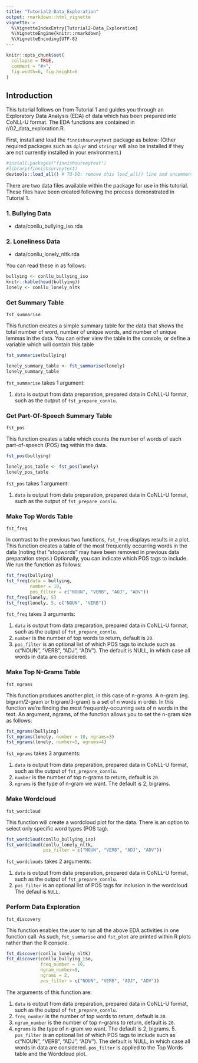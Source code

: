 ```yaml
---
title: "Tutorial2-Data_Exploration"
output: rmarkdown::html_vignette
vignette: >
  %\VignetteIndexEntry{Tutorial2-Data_Exploration}
  %\VignetteEngine{knitr::rmarkdown}
  %\VignetteEncoding{UTF-8}
---
```


```r
knitr::opts_chunk$set(
  collapse = TRUE,
  comment = "#>", 
  fig.width=6, fig.height=6
)
```

## Introduction
This tutorial follows on from Tutorial 1 and guides you through an Exploratory Data Analysis (EDA) of data which has been prepared into CoNLL-U format. The EDA functions are contained in r/02_data_exploration.R.


First, install and load the `finnishsurveytext` package as below:
(Other required packages such as `dplyr` and `stringr` will also be installed if they are not currently installed in your environment.)

```r
#install.packages("finnishsurveytext")
#library(finnishsurveytext)
devtools::load_all() # TO-DO: remove this load_all() line and uncomment the library() line. 
```

There are two data files available within the package for use in this tutorial. These files have been created following the process demonstrated in Tutorial 1. 

### 1. Bullying Data
* data/conllu_bullying_iso.rda

### 2. Loneliness Data
* data/conllu_lonely_nltk.rda

You can read these in as follows: 

```r
bullying <- conllu_bullying_iso
knitr::kable(head(bullying))
lonely <- conllu_lonely_nltk
```

### Get Summary Table
`fst_summarise`

This function creates a simple summary table for the data that shows the total number of word, number of unique words, and number of unique lemmas in the data. You can either view the table in the console, or define a variable which will contain this table

```r
fst_summarise(bullying)

lonely_summary_table <- fst_summarise(lonely)
lonely_summary_table
```

`fst_summarise` takes 1 argument: 

1. `data` is output from data preparation, prepared data in CoNLL-U format, such as the output of `fst_prepare_connlu`. 


### Get Part-Of-Speech Summary Table 
`fst_pos`

This function creates a table which counts the number of words of each part-of-speech (POS) tag within the data.

```r
fst_pos(bullying)

lonely_pos_table <- fst_pos(lonely)
lonely_pos_table
```

`fst_pos` takes 1 argument: 

1. `data` is output from data preparation, prepared data in CoNLL-U format, such as the output of `fst_prepare_connlu`. 

### Make Top Words Table
`fst_freq`

In contrast to the previous two functions, `fst_freq` displays results in a plot. This function creates a table of the most frequently occurring words in the data (noting that "stopwords" may have been removed in previous data preparation steps.) Optionally, you can indicate which POS tags to include. We run the function as follows: 

```r
fst_freq(bullying)
fst_freq(data = bullying, 
         number = 10, 
         pos_filter = c("NOUN", "VERB", "ADJ", "ADV"))
fst_freq(lonely, 5)
fst_freq(lonely, 5, c("NOUN", "VERB"))
```

`fst_freq` takes 3 arguments: 

1. `data` is output from data preparation, prepared data in CoNLL-U format, such as the output of `fst_prepare_connlu`. 
2. `number` is the number of top words to return, default is `20`.
3. `pos_filter` is an optional list of which POS tags to include such as c("NOUN", "VERB", "ADJ", "ADV"). The default is NULL, in which case all words in data are considered. 

### Make Top N-Grams Table
`fst_ngrams`

This function produces another plot, in this case of n-grams. A n-gram (eg. bigram/2-gram or trigram/3-gram) is a set of n words in order. In this function we're finding the most frequently-occurring sets of n words in the text. An argument, ngrams, of the function allows you to set the n-gram size as follows: 

```r
fst_ngrams(bullying)
fst_ngrams(lonely, number = 10, ngrams=3)
fst_ngrams(lonely, number=5, ngrams=4)
```

`fst_ngrams` takes 3 arguments:

1. `data` is output from data preparation, prepared data in CoNLL-U format, such as the output of `fst_prepare_connlu`. 
2. `number` is the number of top n-grams to return, default is `20`.
3. `ngrams` is the type of n-gram we want. The default is 2, bigrams. 


### Make Wordcloud
`fst_wordcloud`

This function will create a wordcloud plot for the data. There is an option to select only specific word types (POS tag). 

```r
fst_wordcloud(conllu_bullying_iso)
fst_wordcloud(conllu_lonely_nltk, 
              pos_filter = c("NOUN", "VERB", "ADJ", "ADV"))
```

`fst_wordclouds` takes 2 arguments: 

1. `data` is output from data preparation, prepared data in CoNLL-U format, such as the output of `fst_prepare_connlu`. 
2. `pos_filter` is an optional list of POS tags for inclusion in the wordcloud. The defaul is `NULL`.


### Perform Data Exploration
`fst_discovery`

This function enables the user to run all the above EDA activities in one function call. As such, `fst_summarise` and `fst_plot` are printed within R plots rather than the R console. 

```r
fst_discover(conllu_lonely_nltk)
fst_discover(conllu_bullying_iso, 
             freq_number = 10, 
             ngram_number=8, 
             ngrams = 2, 
             pos_filter = c("NOUN", "VERB", "ADJ", "ADV"))
```

The arguments of this function are: 

1. `data` is output from data preparation, prepared data in CoNLL-U format, such as the output of `fst_prepare_connlu`. 
2. `freq_number` is the number of top words to return, default is `20`.
3. `ngram_number` is the number of top n-grams to return, default is `20`.
4. `ngrams` is the type of n-gram we want. The default is 2, bigrams.                          5. `pos_filter` is an optional list of which POS tags to include such as c("NOUN", "VERB", "ADJ", "ADV"). The default is NULL, in which case all words in data are considered. `pos_filter` is applied to the Top Words table and the Wordcloud plot.
